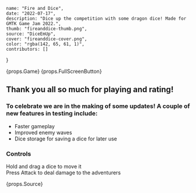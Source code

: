     name: "Fire and Dice",
    date: "2022-07-17",
    description: "Dice up the competition with some dragon dice! Made for GMTK Game Jam 2022.",
    thumb: "fireanddice-thumb.png",
    source: "DiceEmUp",
    cover: "fireanddice-cover.png",
    color: "rgba(142, 65, 61, 1)",
    contributors: []
}

{props.Game}
{props.FullScreenButton}

## Thank you all so much for playing and rating!

### To celebrate we are in the making of some updates! A couple of new features in testing include:

* Faster gameplay
* Improved enemy waves
* Dice storage for saving a dice for later use

### Controls

Hold and drag a dice to move it  
Press Attack to deal damage to the adventurers

{props.Source}
